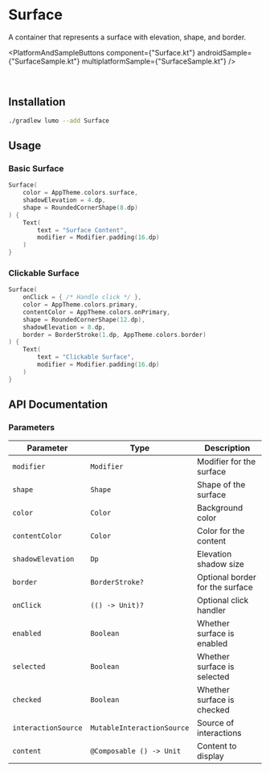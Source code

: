 
# Surface

A container that represents a surface with elevation, shape, and border.

<PlatformAndSampleButtons
  component={"Surface.kt"}
  androidSample={"SurfaceSample.kt"}
  multiplatformSample={"SurfaceSample.kt"}
/>

<ComponentVideo componentName="surface" />

<br />

## Installation

```bash copy
./gradlew lumo --add Surface
```

## Usage

### Basic Surface

```kotlin copy
Surface(
    color = AppTheme.colors.surface,
    shadowElevation = 4.dp,
    shape = RoundedCornerShape(8.dp)
) {
    Text(
        text = "Surface Content",
        modifier = Modifier.padding(16.dp)
    )
}
```

### Clickable Surface

```kotlin copy
Surface(
    onClick = { /* Handle click */ },
    color = AppTheme.colors.primary,
    contentColor = AppTheme.colors.onPrimary,
    shape = RoundedCornerShape(12.dp),
    shadowElevation = 8.dp,
    border = BorderStroke(1.dp, AppTheme.colors.border)
) {
    Text(
        text = "Clickable Surface",
        modifier = Modifier.padding(16.dp)
    )
}
```

## API Documentation

### Parameters

| Parameter           | Type                       | Description                     |
| ------------------- | -------------------------- | ------------------------------- |
| `modifier`          | `Modifier`                 | Modifier for the surface        |
| `shape`             | `Shape`                    | Shape of the surface            |
| `color`             | `Color`                    | Background color                |
| `contentColor`      | `Color`                    | Color for the content           |
| `shadowElevation`   | `Dp`                       | Elevation shadow size           |
| `border`            | `BorderStroke?`            | Optional border for the surface |
| `onClick`           | `(() -> Unit)?`            | Optional click handler          |
| `enabled`           | `Boolean`                  | Whether surface is enabled      |
| `selected`          | `Boolean`                  | Whether surface is selected     |
| `checked`           | `Boolean`                  | Whether surface is checked      |
| `interactionSource` | `MutableInteractionSource` | Source of interactions          |
| `content`           | `@Composable () -> Unit`   | Content to display              |
